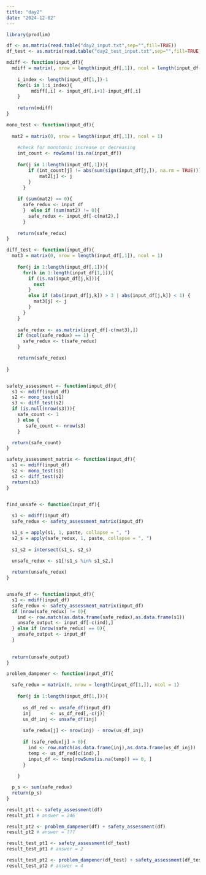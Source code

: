 ```yaml
---
title: "day2"
date: "2024-12-02"
---
```


```r
library(prodlim)
```

```r
df <- as.matrix(read.table("day2_input.txt",sep="",fill=TRUE))
df_test <- as.matrix(read.table("day2_test_input.txt",sep="",fill=TRUE))
```

```r

mdiff <- function(input_df){
  mdiff = matrix(, nrow = length(input_df[,1]), ncol = length(input_df[1,])-1)
  
    i_index <- length(input_df[1,])-1
    for(i in 1:i_index){
         mdiff[,i] <- input_df[,i+1]-input_df[,i]
    }
    
    return(mdiff)
}

mono_test <- function(input_df){
  
  mat2 = matrix(0, nrow = length(input_df[,1]), ncol = 1)
    
    #check for monotonic increase or decreasing
    int_count <- rowSums(!is.na(input_df))
    
    for(j in 1:length(input_df[,1])){
        if (int_count[j] != abs(sum(sign(input_df[j,]), na.rm = TRUE))) {
            mat2[j] <- j
        }
      }
    
    if (sum(mat2) == 0){
      safe_redux <- input_df
      }  else if (sum(mat2) != 0){
        safe_redux <- input_df[-c(mat2),]
      }
    
    return(safe_redux)
}

diff_test <- function(input_df){
  mat3 = matrix(0, nrow = length(input_df[,1]), ncol = 1)
    
    for(j in 1:length(input_df[,1])){
      for(k in 1:length(input_df[1,])){
        if (is.na(input_df[j,k])){
          next
        }
        else if (abs(input_df[j,k]) > 3 | abs(input_df[j,k]) < 1) {
          mat3[j] <- j
        }
      }
    }
    
    safe_redux <- as.matrix(input_df[-c(mat3),])
    if (ncol(safe_redux) == 1) {
      safe_redux <- t(safe_redux)
    }

    return(safe_redux)
      
}


safety_assessment <- function(input_df){
  s1 <- mdiff(input_df)
  s2 <- mono_test(s1)
  s3 <- diff_test(s2)
  if (is.null(nrow(s3))){
    safe_count <- 1
    } else {
       safe_count <- nrow(s3)
    }

  return(safe_count) 
}

safety_assessment_matrix <- function(input_df){
  s1 <- mdiff(input_df)
  s2 <- mono_test(s1)
  s3 <- diff_test(s2)
  return(s3) 
}


find_unsafe <- function(input_df){
  
  s1 <- mdiff(input_df)
  safe_redux <- safety_assessment_matrix(input_df)

  s1_s = apply(s1, 1, paste, collapse = ", ")
  s2_s = apply(safe_redux, 1, paste, collapse = ", ")
  
  s1_s2 = intersect(s1_s, s2_s)

  unsafe_redux <- s1[!s1_s %in% s1_s2,]
  
  return(unsafe_redux)
}


unsafe_df <- function(input_df){
  s1 <- mdiff(input_df)
  safe_redux <- safety_assessment_matrix(input_df)
  if (nrow(safe_redux) != 0){
    ind <- row.match(as.data.frame(safe_redux),as.data.frame(s1))
    unsafe_output <- input_df[-c(ind),]
  } else if (nrow(safe_redux) == 0){
    unsafe_output <- input_df
  }
  
  
  return(unsafe_output)
}

problem_dampener <- function(input_df){

  safe_redux = matrix(0, nrow = length(input_df[1,]), ncol = 1)
  
    for(j in 1:length(input_df[1,])){
    
      us_df_red <- unsafe_df(input_df)
      inj       <- us_df_red[,-c(j)]
      us_df_inj <- unsafe_df(inj)
      
      safe_redux[j] <- nrow(inj) - nrow(us_df_inj)
      
      if (safe_redux[j] > 0){
        ind <- row.match(as.data.frame(inj),as.data.frame(us_df_inj))
        temp <- us_df_red[c(ind),]
        input_df <- temp[rowSums(is.na(temp)) == 0, ] 
      }
      
    }

  p_s <- sum(safe_redux)
  return(p_s)
}


```

```r
result_pt1 <- safety_assessment(df) 
result_pt1 # answer = 246

result_pt2 <- problem_dampener(df) + safety_assessment(df)
result_pt2 # answer = ???
```

```r
result_test_pt1 <- safety_assessment(df_test)
result_test_pt1 # answer = 2

result_test_pt2 <- problem_dampener(df_test) + safety_assessment(df_test)
result_test_pt2 # answer = 4
```